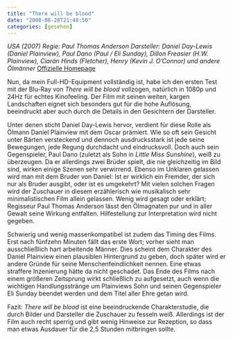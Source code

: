 ```yaml
---
title: "There will be blood"
date: "2008-08-28T21:48:50"
categories: [gesehen]
---
```


*USA (2007)
Regie: Paul Thomas Anderson
Darsteller: Daniel Day-Lewis (Daniel Plainview), Paul Dano (Paul / Eli Sunday), Dillon Freasier (H.W. Plainview), Ciarán Hinds (Fletcher), Henry (Kevin J. O’Connor) und andere Ölmänner*
[Offizielle Homepage](http://www.therewillbeblood.de/)

Nun, da mein Full-HD-Equipment vollständig ist, habe ich den ersten Test mit der Blu-Ray von *There will be blood* vollzogen, natürlich in 1080p und 24Hz für echtes Kinofeeling. Der Film mit seinen weiten, kargen Landschaften eignet sich besonders gut für die hohe Auflösung, beeindruckt aber auch durch die Details in den Gesichtern der Darsteller.

Unter denen sticht Daniel Day-Lewis hervor, verdient für diese Rolle als Ölmann Daniel Plainview mit dem Oscar prämiert. Wie so oft sein Gesicht unter Bärten versteckend und dennoch ausdrucksstark ist jede seine Bewegungen, jede Regung durchdacht und eindrucksvoll. Doch auch sein Gegenspieler, Paul Dano (zuletzt als Sohn in *Little Miss Sunshine*), weiß zu überzeugen. Da er allerdings zwei Brüder spielt, die nie gleichzeitig im Bild sind, wirken einige Szenen sehr verwirrend. Ebenso im Unklaren gelassen wird man mit dem Bruder von Daniel: Ist er wirklich ein Fremder, der sich nur als Bruder ausgibt, oder ist es umgekehrt? Mit vielen solchen Fragen wird der Zuschauer in diesem erzählerisch wie musikalisch sehr minimalistischen Film allein gelassen. Wenig wird gesagt oder erklärt; Regisseur Paul Thomas Anderson lässt den Ölmagnaten pur und in aller Gewalt seine Wirkung entfalten. Hilfestellung zur Interpretation wird nicht gegeben.

Schwierig und wenig massenkompatibel ist zudem das Timing des Films. Erst nach fünfzehn Minuten fällt das erste Wort; vorher sieht man ausschließlich hart arbeitende Männer. Dies scheint dem Charakter des Daniel Plainview einen plausiblen Hintergrund zu geben, doch später wird er andere Gründe für seine Menschenfeindlichkeit nennen. Eine etwas straffere Inzenierung hätte da nicht geschadet. Das Ende des Films nach einem größeren Zeitsprung wirkt schließlich zu aufgesetzt, auch wenn die wichtigen Handlungsstränge um Plainviews Sohn und seinen Gegenspieler Eli Sunday beendet werden und dem Titel aller Ehre getan wird.

Fazit: *There will be blood* ist eine beeindruckende Charakterstudie, die durch Bilder und Darsteller die Zuschauer zu fesseln weiß. Allerdings ist der Film auch recht sperrig und gibt wenig Hinweise zur Rezeption, so dass man etwas Ausdauer für die 2,5 Stunden mitbringen sollte.
